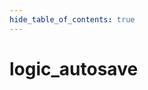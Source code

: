 ```yaml
---
hide_table_of_contents: true
---
```


<!---
!!!!!!
THIS PAGE IS AUTOGENERATED FROM GAME FGD DEFINITIONS!
DO NOT EDIT MANUALLY!
!!!!!!

In order to make edits, you can make an annotation file in /fgd_dump_overrides
-->


# logic_autosave



<Tabs queryString="game">
    
<TabItem value="cs2" label="Counter-Strike 2">
    <CS2Page />
</TabItem>

<TabItem value="steamvr" label="SteamVR Home">
    <STEAMVRPage />
</TabItem>

<TabItem value="dota2" label="Dota 2">
    <DOTA2Page />
</TabItem>

<TabItem value="hla" label="Half-Life: Alyx">
    <HLAPage />
</TabItem>

</Tabs>
